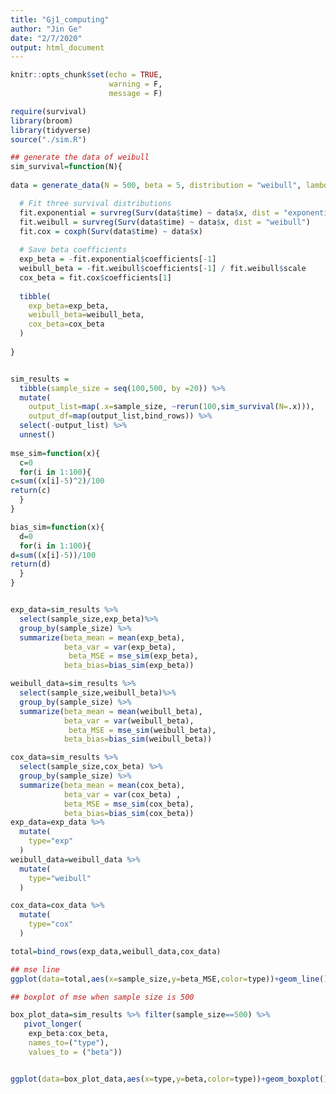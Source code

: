 ```yaml
---
title: "Gj1_computing"
author: "Jin Ge"
date: "2/7/2020"
output: html_document
---
```


```r
knitr::opts_chunk$set(echo = TRUE, 
                      warning = F,
                      message = F)

require(survival)
library(broom)
library(tidyverse)
source("./sim.R")
```


```r
## generate the data of weibull
sim_survival=function(N){
  
data = generate_data(N = 500, beta = 5, distribution = "weibull", lambda = 0.1, gamma = 4, alpha = 4)

  # Fit three survival distributions
  fit.exponential = survreg(Surv(data$time) ~ data$x, dist = "exponential") 
  fit.weibull = survreg(Surv(data$time) ~ data$x, dist = "weibull")
  fit.cox = coxph(Surv(data$time) ~ data$x) 
  
  # Save beta coefficients 
  exp_beta = -fit.exponential$coefficients[-1]
  weibull_beta = -fit.weibull$coefficients[-1] / fit.weibull$scale
  cox_beta = fit.cox$coefficients[1]
  
  tibble(
    exp_beta=exp_beta,
    weibull_beta=weibull_beta,
    cox_beta=cox_beta
  )
 
}


sim_results = 
  tibble(sample_size = seq(100,500, by =20)) %>% 
  mutate(
    output_list=map(.x=sample_size, ~rerun(100,sim_survival(N=.x))),
    output_df=map(output_list,bind_rows)) %>% 
  select(-output_list) %>% 
  unnest()
    
mse_sim=function(x){
  c=0
  for(i in 1:100){
c=sum((x[i]-5)^2)/100
return(c)
  }
}

bias_sim=function(x){
  d=0
  for(i in 1:100){
d=sum((x[i]-5))/100
return(d)
  }
}


exp_data=sim_results %>% 
  select(sample_size,exp_beta)%>% 
  group_by(sample_size) %>% 
  summarize(beta_mean = mean(exp_beta),
            beta_var = var(exp_beta),
             beta_MSE = mse_sim(exp_beta),
            beta_bias=bias_sim(exp_beta))

weibull_data=sim_results %>% 
  select(sample_size,weibull_beta)%>% 
  group_by(sample_size) %>% 
  summarize(beta_mean = mean(weibull_beta),
            beta_var = var(weibull_beta),
             beta_MSE = mse_sim(weibull_beta),
            beta_bias=bias_sim(weibull_beta))

cox_data=sim_results %>% 
  select(sample_size,cox_beta) %>% 
  group_by(sample_size) %>% 
  summarize(beta_mean = mean(cox_beta),
            beta_var = var(cox_beta) ,
            beta_MSE = mse_sim(cox_beta),
            beta_bias=bias_sim(cox_beta))
exp_data=exp_data %>% 
  mutate(
    type="exp"
  )
weibull_data=weibull_data %>% 
  mutate(
    type="weibull"
  )

cox_data=cox_data %>% 
  mutate(
    type="cox"
  )

total=bind_rows(exp_data,weibull_data,cox_data)

## mse line
ggplot(data=total,aes(x=sample_size,y=beta_MSE,color=type))+geom_line()+labs(title="MSE change with sample size")

## boxplot of mse when sample size is 500

box_plot_data=sim_results %>% filter(sample_size==500) %>% 
   pivot_longer(
    exp_beta:cox_beta,
    names_to=("type"),
    values_to = ("beta"))


ggplot(data=box_plot_data,aes(x=type,y=beta,color=type))+geom_boxplot()+labs(title="beta distribution among three models when sample size=500")


  
```


